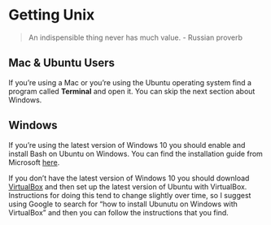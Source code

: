 # Getting Unix

> An indispensible thing never has much value. - Russian proverb



## Mac & Ubuntu Users

If you're using a Mac or you're using the Ubuntu operating system find a
program called **Terminal** and open it. You can skip the next section about
Windows.

## Windows

If you're using the latest version of Windows 10 you should enable and install
Bash on Ubuntu on Windows. You can find the installation guide from Microsoft
[here](https://msdn.microsoft.com/en-us/commandline/wsl/install_guide).

If you don't have the latest version of Windows 10 you should download 
[VirtualBox](https://www.virtualbox.org/) and then set up the latest version of
Ubuntu with VirtualBox. Instructions for doing this tend to change slightly
over time, so I suggest using Google to search for "how to install Ubunutu on
Windows with VirtualBox" and then you can follow the instructions that you find.

